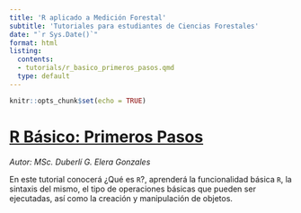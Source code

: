 ---
title: 'R aplicado a Medición Forestal'
subtitle: 'Tutoriales para estudiantes de Ciencias Forestales'
date: "`r Sys.Date()`"
format: html
listing:
  contents: 
  - tutorials/r_basico_primeros_pasos.qmd
  type: default
---

```{r setup, include=FALSE}
knitr::opts_chunk$set(echo = TRUE)
```
# [**R Básico: Primeros Pasos**](r_basico_primeros_pasos.qmd)
*Autor: MSc. Duberlí G. Elera Gonzales*

En este tutorial conocerá ¿Qué es `R`?, aprenderá la funcionalidad básica `R`, la sintaxis del mismo, el tipo de operaciones básicas que pueden ser ejecutadas, así como la creación y manipulación de objetos.
